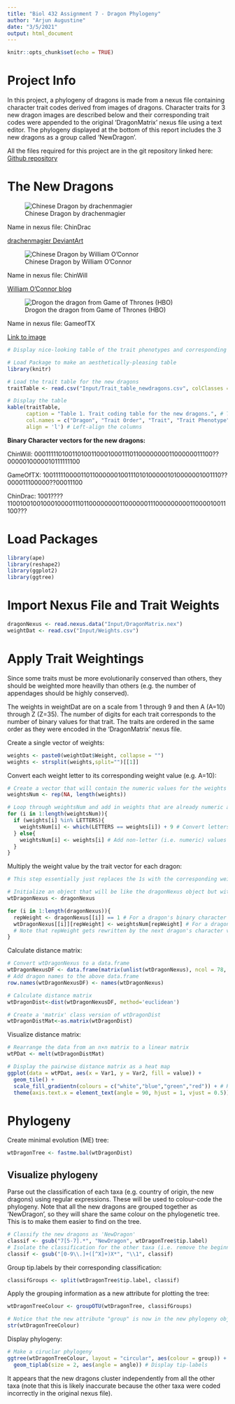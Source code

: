 ```yaml
---
title: "Biol 432 Assignment 7 - Dragon Phylogeny"
author: "Arjun Augustine"
date: "3/5/2021"
output: html_document
---
```


```r
knitr::opts_chunk$set(echo = TRUE)
```

# Project Info

In this project, a phylogeny of dragons is made from a nexus file containing character trait codes derived from images of dragons. Character traits for 3 new dragon images are described below and their corresponding trait codes were appended to the original 'DragonMatrix' nexus file using a text editor. The phylogeny displayed at the bottom of this report includes the 3 new dragons as a group called 'NewDragon'.

All the files required for this project are in the git repository linked here:
[Github repository](https://github.com/ArjunA127/Biol432_assignment7)

# The New Dragons

![Chinese Dragon by drachenmagier](./Images/chineseDragon_drachenmagier.jpg)

Name in nexus file: ChinDrac

[drachenmagier DeviantArt](https://www.deviantart.com/drachenmagier/art/Commission-Chinese-Dragon-173199722)

![Chinese Dragon by William O'Connor](./Images/chineseDragon_WilliamOConnor.jpg)

Name in nexus file: ChinWill

[William O'Connor blog](http://williamoconnorstudios.blogspot.com/2011/04/legend-of-golden-dragon.html)

![Drogon the dragon from Game of Thrones (HBO)](./Images/drogon_got.jpg)

Name in nexus file: GameofTX

[Link to image](https://gameofthrones.fandom.com/wiki/Dragons?file=GoT-Sn7_FirstLook_18.jpg)


```r
# Display nice-looking table of the trait phenotypes and corresponding binary codes for the 3 new dragons

# Load Package to make an aesthetically-pleasing table
library(knitr)

# Load the trait table for the new dragons
traitTable <- read.csv("Input/Trait_table_newdragons.csv", colClasses = "character")

# Display the table
kable(traitTable,
      caption = "Table 1. Trait coding table for the new dragons.", # Table caption
      col.names = c("Dragon", "Trait Order", "Trait", "Trait Phenotype", "Binary Code"), # Column headings
      align = 'l') # Left-align the columns                                               
```

**Binary Character vectors for the new dragons:**

ChinWill: 000111110100110100110001000111011000000001100000011100??0000010000010111111100

GameOfTX: 100111110000110110000001001110101000001010000001001110??000011100000??00011100

ChinDrac: 1001????1100100100100010000111011000000001100000011100000000011000010011100???

# Load Packages

```r
library(ape)
library(reshape2)
library(ggplot2)
library(ggtree)
```


# Import Nexus File and Trait Weights

```r
dragonNexus <- read.nexus.data("Input/DragonMatrix.nex")
weightDat <- read.csv("Input/Weights.csv")
```


# Apply Trait Weightings

Since some traits must be more evolutionarily conserved than others, they should be weighted more heavilly than others (e.g. the number of appendages should be highly conserved).

The weights in weightDat are on a scale from 1 through 9 and then A (A=10) through Z (Z=35). The number of digits for each trait corresponds to the number of binary values for that trait. The traits are ordered in the same order as they were encoded in the 'DragonMatrix' nexus file.

Create a single vector of weights:
```r
weights <- paste0(weightDat$Weight, collapse = "")
weights <- strsplit(weights,split="")[[1]]
```

Convert each weight letter to its corresponding weight value (e.g. A=10):
```r
# Create a vector that will contain the numeric values for the weights
weightsNum <- rep(NA, length(weights))

# Loop through weightsNum and add in weights that are already numeric and convert the weight letters to numeric values before adding them to weightsNum
for (i in 1:length(weightsNum)){
  if (weights[i] %in% LETTERS){
    weightsNum[i] <- which(LETTERS == weights[i]) + 9 # Convert letters to their corresponding weight value and put them in weightsNum
  } else{
    weightsNum[i] <- weights[i] # Add non-letter (i.e. numeric) values to weightsNum
  }
}
```

Multiply the weight value by the trait vector for each dragon:
```r
# This step essentially just replaces the 1s with the corresponding weight values (i.e. 1*x = x). The 0s and ?s stay the way they are (i.e. 0*x = 0, ?*x = undefined)

# Initialize an object that will be like the dragonNexus object but with the binary code replaced by the trait weights
wtDragonNexus <- dragonNexus

for (i in 1:length(dragonNexus)){
  repWeight <- dragonNexus[[i]] == 1 # For a dragon's binary character code, create a vector with boolean values, where a binary digit of 1 gives a TRUE and a binary digit of 0 gives a FALSE
  wtDragonNexus[[i]][repWeight] <- weightsNum[repWeight] # For a dragon's binary code, replace each 1 with the correponding weight value from weightsNum to generate the weighted code
  # Note that repWeight gets rewritten by the next dragon's character vector with each iteration
}

```


Calculate distance matrix:
```r
# Convert wtDragonNexus to a data.frame
wtDragonNexusDF <- data.frame(matrix(unlist(wtDragonNexus), ncol = 78, byrow = T))
# Add dragon names to the above data.frame
row.names(wtDragonNexusDF) <- names(wtDragonNexus)

# Calculate distance matrix
wtDragonDist<-dist(wtDragonNexusDF, method='euclidean')

# Create a 'matrix' class version of wtDragonDist
wtDragonDistMat<-as.matrix(wtDragonDist)
```

Visualize distance matrix:
```r
# Rearrange the data from an n×n matrix to a linear matrix
wtPDat <- melt(wtDragonDistMat)

# Display the pairwise distance matrix as a heat map
ggplot(data = wtPDat, aes(x = Var1, y = Var2, fill = value)) + 
  geom_tile() +
  scale_fill_gradientn(colours = c("white","blue","green","red")) + # Have the heat map range from white (lowest distance) to red (greatest distance)
  theme(axis.text.x = element_text(angle = 90, hjust = 1, vjust = 0.5)) # Make x-axis labels look nicer
```

# Phylogeny

Create minimal evolution (ME) tree:
```r
wtDragonTree <- fastme.bal(wtDragonDist)
```

## Visualize phylogeny

Parse out the classification of each taxa (e.g. country of origin, the new dragons) using regular expressions. These will be used to colour-code the phylogeny. Note that all the new dragons are grouped together as 'NewDragon', so they will share the same colour on the phylogenetic tree. This is to make them easier to find on the tree.
```r
# Classify the new dragons as 'NewDragon'
classif <- gsub("7[5-7].*", "NewDragon", wtDragonTree$tip.label)
# Isolate the classification for the other taxa (i.e. remove the beginning numbers and the Xs at the end)
classif <- gsub("[0-9\\.]+([^X]+)X*", "\\1", classif)
```

Group tip.labels by their corresponding classification:
```r
classifGroups <- split(wtDragonTree$tip.label, classif)
```

Apply the grouping information as a new attribute for plotting the tree:
```r
wtDragonTreeColour <- groupOTU(wtDragonTree, classifGroups)

# Notice that the new attribute "group" is now in the new phylogeny object
str(wtDragonTreeColour)
```
 
Display phylogeny:
```r
# Make a ciruclar phylogeny
ggtree(wtDragonTreeColour, layout = "circular", aes(colour = group)) +
  geom_tiplab(size = 2, aes(angle = angle)) # Display tip-labels
```

It appears that the new dragons cluster independently from all the other taxa (note that this is likely inaccurate because the other taxa were coded incorrectly in the original nexus file).